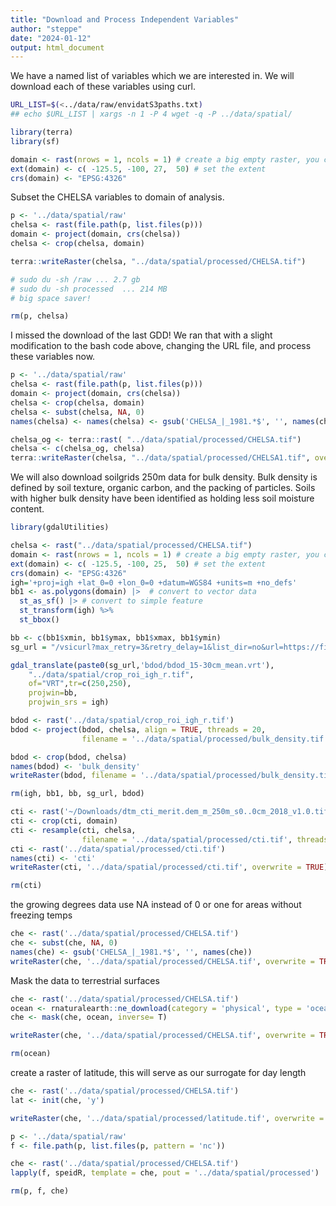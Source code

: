 ```yaml
---
title: "Download and Process Independent Variables"
author: "steppe"
date: "2024-01-12"
output: html_document
---
```


We have a named list of variables which we are interested in. 
We will download each of these variables using curl. 
```sh
URL_LIST=$(<../data/raw/envidatS3paths.txt)
## echo $URL_LIST | xargs -n 1 -P 4 wget -q -P ../data/spatial/
```

```r
library(terra)
library(sf)
```

```r
domain <- rast(nrows = 1, ncols = 1) # create a big empty raster, you can go in through sf too. 
ext(domain) <- c( -125.5, -100, 27,  50) # set the extent
crs(domain) <- "EPSG:4326"
```

Subset the CHELSA variables to domain of analysis. 
```r

p <- '../data/spatial/raw'
chelsa <- rast(file.path(p, list.files(p)))
domain <- project(domain, crs(chelsa))
chelsa <- crop(chelsa, domain)

terra::writeRaster(chelsa, "../data/spatial/processed/CHELSA.tif")

# sudo du -sh /raw ... 2.7 gb
# sudo du -sh processed  ... 214 MB 
# big space saver!

rm(p, chelsa)
```

I missed the download of the last GDD! We ran that with a slight modification to the bash code above, changing the URL file, and process these variables now. 

```r

p <- '../data/spatial/raw'
chelsa <- rast(file.path(p, list.files(p)))
domain <- project(domain, crs(chelsa))
chelsa <- crop(chelsa, domain)
chelsa <- subst(chelsa, NA, 0)
names(chelsa) <- names(chelsa) <- gsub('CHELSA_|_1981.*$', '', names(chelsa))

chelsa_og <- terra::rast( "../data/spatial/processed/CHELSA.tif")
chelsa <- c(chelsa_og, chelsa)
terra::writeRaster(chelsa, "../data/spatial/processed/CHELSA1.tif", overwrite = TRUE)
```

We will also download soilgrids 250m data for bulk density. Bulk density is defined by soil texture, organic carbon, and the packing of particles. Soils with higher bulk density have been identified as holding less soil moisture content. 

```r

library(gdalUtilities)

chelsa <- rast("../data/spatial/processed/CHELSA.tif")
domain <- rast(nrows = 1, ncols = 1) # create a big empty raster, you can go in through sf too. 
ext(domain) <- c( -125.5, -100, 25,  50) # set the extent
crs(domain) <- "EPSG:4326"
igh='+proj=igh +lat_0=0 +lon_0=0 +datum=WGS84 +units=m +no_defs'
bb1 <- as.polygons(domain) |>  # convert to vector data
  st_as_sf() |> # convert to simple feature
  st_transform(igh) %>% 
  st_bbox()

bb <- c(bb1$xmin, bb1$ymax, bb1$xmax, bb1$ymin)
sg_url = "/vsicurl?max_retry=3&retry_delay=1&list_dir=no&url=https://files.isric.org/soilgrids/latest/data/"

gdal_translate(paste0(sg_url,'bdod/bdod_15-30cm_mean.vrt'),
    "../data/spatial/crop_roi_igh_r.tif",
    of="VRT",tr=c(250,250),
    projwin=bb,
    projwin_srs = igh)

bdod <- rast('../data/spatial/crop_roi_igh_r.tif')
bdod <- project(bdod, chelsa, align = TRUE, threads = 20, 
                filename = '../data/spatial/processed/bulk_density.tif', overwrite = T)

bdod <- crop(bdod, chelsa)
names(bdod) <- 'bulk_density'
writeRaster(bdod, filename = '../data/spatial/processed/bulk_density.tif', overwrite = T)

rm(igh, bb1, bb, sg_url, bdod)
```

```r

cti <- rast('~/Downloads/dtm_cti_merit.dem_m_250m_s0..0cm_2018_v1.0.tif') # 6gb big pup. 
cti <- crop(cti, domain)
cti <- resample(cti, chelsa, 
                filename = '../data/spatial/processed/cti.tif', threads = 20)
cti <- rast('../data/spatial/processed/cti.tif')
names(cti) <- 'cti'
writeRaster(cti, '../data/spatial/processed/cti.tif', overwrite = TRUE)

rm(cti)
```

the growing degrees data use NA instead of 0 or one for areas without freezing temps
```r
che <- rast('../data/spatial/processed/CHELSA.tif')
che <- subst(che, NA, 0)
names(che) <- gsub('CHELSA_|_1981.*$', '', names(che))
writeRaster(che, '../data/spatial/processed/CHELSA.tif', overwrite = TRUE)
```

Mask the data to terrestrial surfaces
```r
che <- rast('../data/spatial/processed/CHELSA.tif')
ocean <- rnaturalearth::ne_download(category = 'physical', type = 'ocean', scale = 10)
che <- mask(che, ocean, inverse= T)

writeRaster(che, '../data/spatial/processed/CHELSA.tif', overwrite = TRUE)

rm(ocean)
```


create a raster of latitude, this will serve as our surrogate for day length

```r
che <- rast('../data/spatial/processed/CHELSA.tif')
lat <- init(che, 'y')

writeRaster(che, '../data/spatial/processed/latitude.tif', overwrite = TRUE)
```


```r

p <- '../data/spatial/raw'
f <- file.path(p, list.files(p, pattern = 'nc'))

che <- rast('../data/spatial/processed/CHELSA.tif')
lapply(f, speidR, template = che, pout = '../data/spatial/processed')

rm(p, f, che)
```

